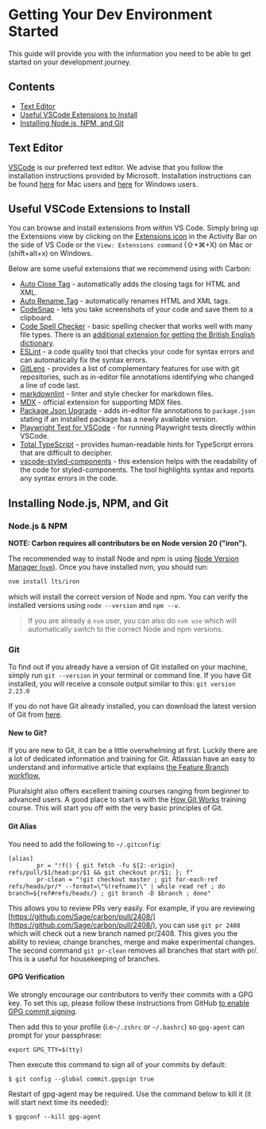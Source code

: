 
<Meta title="Dev Environment Setup" />

# Getting Your Dev Environment Started

This guide will provide you with the information you need to be able to get started on your development journey.

## Contents

- [Text Editor](#text-editor)
- [Useful VSCode Extensions to Install](#useful-vscode-extensions-to-install)
- [Installing Node.js, NPM, and Git](#installing-nodejs-npm-and-git)

## Text Editor

[VSCode](https://code.visualstudio.com/) is our preferred text editor. We advise that you follow the installation instructions provided by Microsoft. Installation instructions can be found [here](https://code.visualstudio.com/docs/setup/mac) for Mac users and [here](https://code.visualstudio.com/docs/setup/windows) for Windows users.

## Useful VSCode Extensions to Install

You can browse and install extensions from within VS Code. Simply bring up the Extensions view by clicking on the [Extensions icon](https://code.visualstudio.com/assets/docs/editor/extension-gallery/extensions-view-icon.png) in the Activity Bar on the side of VS Code or the `View: Extensions command` (⇧+⌘+X) on Mac or (shift+alt+x) on Windows.

Below are some useful extensions that we recommend using with Carbon:

- [Auto Close Tag](https://marketplace.visualstudio.com/items?itemName=formulahendry.auto-close-tag) - automatically adds the closing tags for HTML and XML.
- [Auto Rename Tag](https://marketplace.visualstudio.com/items?itemName=formulahendry.auto-rename-tag) - automatically renames HTML and XML tags.
- [CodeSnap](https://marketplace.visualstudio.com/items?itemName=adpyke.codesnap) - lets you take screenshots of your code and save them to a clipboard.
- [Code Spell Checker](https://marketplace.visualstudio.com/items?itemName=streetsidesoftware.code-spell-checker) - basic spelling checker that works well with many file types. There is an [additional extension for getting the British English dictionary](https://marketplace.visualstudio.com/items?itemName=streetsidesoftware.code-spell-checker-british-english).
- [ESLint](https://marketplace.visualstudio.com/items?itemName=dbaeumer.vscode-eslint) - a code quality tool that checks your code for syntax errors and can automatically fix the syntax errors.
- [GitLens](https://marketplace.visualstudio.com/items?itemName=eamodio.gitlens) - provides a list of complementary features for use with git repositories, such as in-editor file annotations identifying who changed a line of code last.
- [markdownlint](https://marketplace.visualstudio.com/items?itemName=DavidAnson.vscode-markdownlint) - linter and style checker for markdown files.
- [MDX](https://marketplace.visualstudio.com/items?itemName=unifiedjs.vscode-mdx) - official extension for supporting MDX files.
- [Package Json Upgrade](https://marketplace.visualstudio.com/items?itemName=codeandstuff.package-json-upgrade) - adds in-editor file annotations to `package.json` stating if an installed package has a newly available version.
- [Playwright Test for VSCode](https://marketplace.visualstudio.com/items?itemName=ms-playwright.playwright) - for running Playwright tests directly within VSCode.
- [Total TypeScript](https://marketplace.visualstudio.com/items?itemName=mattpocock.ts-error-translator) - provides human-readable hints for TypeScript errors that are difficult to decipher.
- [vscode-styled-components](https://marketplace.visualstudio.com/items?itemName=styled-components.vscode-styled-components) - this extension helps with the readability of the code for styled-components. The tool highlights syntax and reports any syntax errors in the code.

## Installing Node.js, NPM, and Git

### Node.js & NPM

**NOTE: Carbon requires all contributors be on Node version 20 ("iron").**

The recommended way to install Node and npm is using [Node Version Manager (`nvm`)](https://github.com/nvm-sh/nvm).
Once you have installed nvm, you should run:

```sh
nvm install lts/iron
```

which will install the correct version of Node and npm. You can verify the installed versions using `node --version` and `npm --v`.

> If you are already a `nvm` user, you can also do `nvm use` which will automatically switch to the correct Node and npm versions.

### Git

To find out if you already have a version of Git installed on your machine, simply run
`git --version` in your terminal or command line. If you have Git installed, you will receive a console output similar to this: `git version 2.23.0`

If you do not have Git already installed, you can download the latest version of Git from [here](https://git-scm.com/downloads).

#### New to Git?

If you are new to Git, it can be a little overwhelming at first. Luckily there are a lot of dedicated information and training for Git. Atlassian have an easy to understand and informative article that explains [the Feature Branch workflow.](https://www.atlassian.com/git/tutorials/comparing-workflows/feature-branch-workflow)

Pluralsight also offers excellent training courses ranging from beginner to advanced users. A good place to start is with the [How Git Works](https://app.pluralsight.com/library/courses/how-git-works/table-of-contents) training course. This will start you off with the very basic principles of Git.

#### Git Alias

You need to add the following to `~/.gitconfig`:

```shell
[alias]
        pr = "!f() { git fetch -fu ${2:-origin} refs/pull/$1/head:pr/$1 && git checkout pr/$1; }; f"
        pr-clean = "!git checkout master ; git for-each-ref refs/heads/pr/* --format=\"%(refname)\" | while read ref ; do branch=${ref#refs/heads/} ; git branch -D $branch ; done"
```

This allows you to review PRs very easily. For example, if you are reviewing [https://github.com/Sage/carbon/pull/2408/](https://github.com/Sage/carbon/pull/2408/), you can use `git pr 2408` which will check out a new branch named pr/2408. This gives you the ability to review, change branches, merge and make experimental changes. The second command `git pr-clean` removes all branches that start with pr/. This is a useful for housekeeping of branches.

#### GPG Verification

We strongly encourage our contributors to verify their commits with a GPG key. To set this up, please follow these instructions from GitHub [to enable GPG commit signing](https://docs.github.com/en/authentication/managing-commit-signature-verification).

Then add this to your profile (i.e`~/.zshrc` or `~/.bashrc`) so `gpg-agent` can prompt for your passphrase:

`export GPG_TTY=$(tty)`

Then execute this command to sign all of your commits by default:

`$ git config --global commit.gpgsign true`

Restart of gpg-agent may be required. Use the command below to kill it (it will start next time its needed):

`$ gpgconf --kill gpg-agent`

